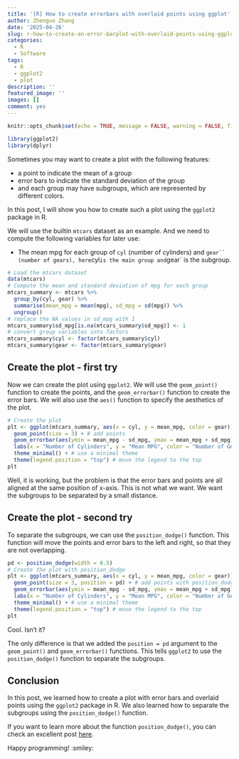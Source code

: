 ```yaml
---
title: '[R] How to create errorbars with overlaid points using ggplot'
author: Zhenguo Zhang
date: '2025-04-26'
slug: r-how-to-create-an-error-barplot-with-overlaid-points-using-ggplot
categories:
  - R
  - Software
tags:
  - R
  - ggplot2
  - plot
description: ''
featured_image: ''
images: []
comment: yes
---
```


```r
knitr::opts_chunk$set(echo = TRUE, message = FALSE, warning = FALSE, fig.width = 5, fig.height = 5, dpi=200)
```

```r
library(ggplot2)
library(dplyr)
```

Sometimes you may want to create a plot with the following features:

- a point to indicate the mean of a group
- error bars to indicate the standard deviation of the group
- and each group may have subgroups, which are represented by different colors.

In this post, I will show you how to create such a plot using the `ggplot2` package in R.

We will use the builtin `mtcars` dataset as an example. And we need to
compute the following variables for later use:

- The mean mpg for each group of `cyl` (number of cylinders) and `gear`` (number of gears), here `cyl` is the main group and `gear` is the subgroup.

```r
# Load the mtcars dataset
data(mtcars)
# Compute the mean and standard deviation of mpg for each group
mtcars_summary <- mtcars %>%
  group_by(cyl, gear) %>%
  summarise(mean_mpg = mean(mpg), sd_mpg = sd(mpg)) %>%
  ungroup()
# replace the NA values in sd_mpg with 1
mtcars_summary$sd_mpg[is.na(mtcars_summary$sd_mpg)] <- 1
# convert group variables into factors
mtcars_summary$cyl <- factor(mtcars_summary$cyl)
mtcars_summary$gear <- factor(mtcars_summary$gear)
```


## Create the plot - first try

Now we can create the plot using `ggplot2`. We will use the `geom_point()` function to create the points, and the `geom_errorbar()` function to create the error bars. We will also use the `aes()` function to specify the aesthetics of the plot.

```r
# Create the plot
plt <- ggplot(mtcars_summary, aes(x = cyl, y = mean_mpg, color = gear)) +
  geom_point(size = 3) + # add points
  geom_errorbar(aes(ymin = mean_mpg - sd_mpg, ymax = mean_mpg + sd_mpg), width = 0.2) + # add error bars
  labs(x = "Number of Cylinders", y = "Mean MPG", color = "Number of Gears") + # add labels
  theme_minimal() + # use a minimal theme
  theme(legend.position = "top") # move the legend to the top
plt
```


Well, it is working, but the problem is that the error bars and points are all
aligned at the same position of x-axis. This is not what we want. We want the
subgroups to be separated by a small distance.

## Create the plot - second try

To separate the subgroups, we can use the `position_dodge()` function. This function will move the points and error bars to the left and right, so that they are not overlapping.

```r
pd <- position_dodge(width = 0.5)
# Create the plot with position_dodge
plt <- ggplot(mtcars_summary, aes(x = cyl, y = mean_mpg, color = gear)) +
  geom_point(size = 3, position = pd) + # add points with position_dodge
  geom_errorbar(aes(ymin = mean_mpg - sd_mpg, ymax = mean_mpg + sd_mpg), width = 0.2, position = pd) + # add error bars with position_dodge
  labs(x = "Number of Cylinders", y = "Mean MPG", color = "Number of Gears") + # add labels
  theme_minimal() + # use a minimal theme
  theme(legend.position = "top") # move the legend to the top
plt
```

Cool. Isn't it?

The only difference is that we added the `position = pd` argument to the `geom_point()` and `geom_errorbar()` functions. This tells `ggplot2` to use the `position_dodge()` function to separate the subgroups.


## Conclusion

In this post, we learned how to create a plot with error bars and overlaid points using the `ggplot2` package in R. We also learned how to separate the subgroups using the `position_dodge()` function.

If you want to learn more about the function `position_dodge()`, you can check an
excellent post [here](https://stackoverflow.com/questions/34889766/what-is-the-width-argument-in-position-dodge/35102486#35102486).


Happy programming! :smiley:
